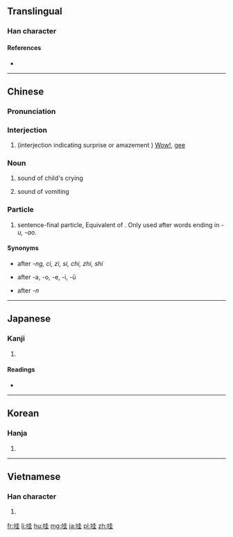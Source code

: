 ==Translingual==

===Han character===
{{Han char|rn=30|rad=口|as=06|sn=9|four=6401<sub>4</sub>|canj=口土土 (RGG)|ids=⿰[[口]][[圭]]}}

====References====
* {{Han ref|kx=0189.050|dkj=03593|dj=0408.110|hdz=10611.050|uh=54C7|ud=21703|bh=AB7A|bd=43898}}

----

==Chinese==
{{zh-forms}}

===Pronunciation===
{{zh-pron
|m=wa
|c=waa1
|h=pfs=ôa
|md=
|mn=
|w=
|mc=y
|oc=y
|cat=n
}}

===Interjection===
{{zh-interj}}

# (interjection indicating surprise or amazement  ) [[wow|Wow!]], [[gee]]
#: {{zh-usex|哇！你 的 样子 太 酷了！|Wow! You look terrific!}}	

===Noun===
{{zh-noun}}

# {{context|onomatopoeia|lang=cmn}} sound of child's crying
# {{context|onomatopoeia|lang=cmn}} sound of vomiting

===Particle===
{{zh-particle}}

# sentence-final particle, Equivalent of {{zh-l|啊|tr=a}}. Only used after words ending in ''-u, -ao''.

====Synonyms====
* {{zh-l|啊}} after ''-ng, ci, zi, si, chi, zhi, shi''
* {{zh-l|呀}} after -a, -o, -e, -i, -ü
* {{zh-l|哪}} after ''-n''

----

==Japanese==

===Kanji===
{{ja-kanji|grade=|rs=口06}}

# {{defn|lang=ja|sort=口06}}

====Readings====
* {{ja-readings|on=[[あい]] (ai), [[え]] (e), [[わ]] (wa)|kun=[[よこしま]] (yokoshima), [[はく]] (haku), [[むせぶ]] (musebu)}}

----

==Korean==

===Hanja===
{{ko-hanja|hangeul=와|rv=wa|mr=wa}}

# {{defn|lang=ko|sort=口06}}

----

==Vietnamese==

===Han character===
{{vi-hantu|[[oa]], [[oà]]|rs=口06}}

# {{defn|lang=vi|sort=口06}}

[[fr:哇]]
[[li:哇]]
[[hu:哇]]
[[mg:哇]]
[[ja:哇]]
[[pl:哇]]
[[zh:哇]]